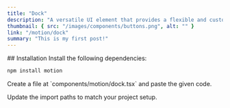 ```yaml
---
title: "Dock"
description: "A versatile UI element that provides a flexible and customizable way to organize and display menu items within your application."
thumbnail: { src: "/images/components/buttons.png", alt: "" }
link: "/motion/dock"
summary: "This is my first post!"
---
```


<ComponentPreview name="dock-demo" />
## Installation

<Steps>
<Step>
Install the following dependencies:
</Step>

```bash
npm install motion
```

<Step>
Create a file at `components/motion/dock.tsx` and paste the given code.
</Step>

<CollapsibleSource name="dock" />

<Step>Update the import paths to match your project setup.</Step>

</Steps>
